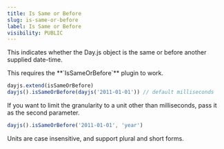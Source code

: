 ```yaml
---
title: Is Same or Before
slug: is-same-or-before
label: Is Same or Before
visibility: PUBLIC
---
```

This indicates whether the Day.js object is the same or before another supplied date-time.

<Callout type="info">
This requires the **`IsSameOrBefore`** plugin to work.
</Callout>

```js
dayjs.extend(isSameOrBefore)
dayjs().isSameOrBefore(dayjs('2011-01-01')) // default milliseconds
```
If you want to limit the granularity to a unit other than milliseconds, pass it as the second parameter.

```js
dayjs().isSameOrBefore('2011-01-01', 'year')
```

Units are case insensitive, and support plural and short forms.